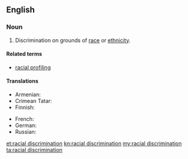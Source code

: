 ==English==

===Noun===
{{en-noun|head=[[racial]] [[discrimination]]|-}}

# Discrimination on grounds of [[race]] or [[ethnicity]].

====Related terms====
* [[racial profiling]]

====Translations====
{{trans-top|type of discrimination}}
* Armenian: {{t|hy|ռասայական խտրականություն|sc=Armn}}
* Crimean Tatar: {{t|crh|ırq ayırımı}}
* Finnish: {{t|fi|rotusyrjintä}}
{{trans-mid}}
* French: {{t|fr|discrimination raciale|f}}
* German: {{t|de|Rassendiskriminierung|f}}
* Russian: {{t|ru|расовая дискримина́ция}}
{{trans-bottom}}

[[et:racial discrimination]]
[[kn:racial discrimination]]
[[my:racial discrimination]]
[[ta:racial discrimination]]